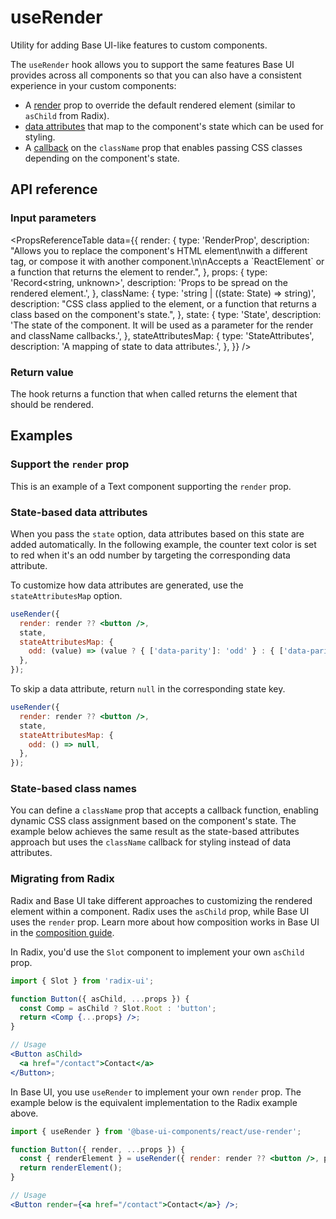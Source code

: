 # useRender

<Subtitle>Utility for adding Base UI-like features to custom components.</Subtitle>
<Meta name="description" content="Utility for adding Base UI-like features to custom components." />

The `useRender` hook allows you to support the same features Base UI provides across all components so that you can also have a consistent experience in your custom components:

- A [render](/react/handbook/composition) prop to override the default rendered element (similar to `asChild` from Radix).
- [data attributes](https://base-ui.com/react/handbook/styling#data-attributes) that map to the component's state which can be used for styling.
- A [callback](/react/handbook/styling#css-classes) on the `className` prop that enables passing CSS classes depending on the component's state.

## API reference

### Input parameters

<PropsReferenceTable
  data={{
    render: {
      type: 'RenderProp<State>',
      description:
        "Allows you to replace the component's HTML element\nwith a different tag, or compose it with another component.\n\nAccepts a \`ReactElement\` or a function that returns the element to render.",
    },
    props: {
      type: 'Record<string, unknown>',
      description: 'Props to be spread on the rendered element.',
    },
    className: {
      type: 'string | ((state: State) => string)',
      description:
        "CSS class applied to the element, or a function that returns a class based on the component's state.",
    },
    state: {
      type: 'State',
      description:
        'The state of the component. It will be used as a parameter for the render and className callbacks.',
    },
    stateAttributesMap: {
      type: 'StateAttributes<State>',
      description: 'A mapping of state to data attributes.',
    },
  }}
/>

### Return value

The hook returns a function that when called returns the element that should be rendered.

## Examples

### Support the `render` prop

This is an example of a Text component supporting the `render` prop.

<Demo path="./demos/render" />

### State-based data attributes

When you pass the `state` option, data attributes based on this state are added automatically. In the following example, the counter text color is set to red when it's an odd number by targeting the corresponding data attribute.

<Demo path="./demos/data-attributes" />

To customize how data attributes are generated, use the `stateAttributesMap` option.

```jsx {4-6} title="Customizing data attributes"
useRender({
  render: render ?? <button />,
  state,
  stateAttributesMap: {
    odd: (value) => (value ? { ['data-parity']: 'odd' } : { ['data-parity']: 'even' }),
  },
});
```

To skip a data attribute, return `null` in the corresponding state key.

```jsx {5} title="Skipping data attributes"
useRender({
  render: render ?? <button />,
  state,
  stateAttributesMap: {
    odd: () => null,
  },
});
```

### State-based class names

You can define a `className` prop that accepts a callback function, enabling dynamic CSS class assignment based on the component's state. The example below achieves the same result as the state-based attributes approach but uses the `className` callback for styling instead of data attributes.

<Demo path="./demos/class-name" />

### Migrating from Radix

Radix and Base UI take different approaches to customizing the rendered element within a component. Radix uses the `asChild` prop, while Base UI uses the `render` prop. Learn more about how composition works in Base UI in the [composition guide](/react/handbook/composition).

In Radix, you'd use the `Slot` component to implement your own `asChild` prop.

```jsx title="Custom asChild prop with Radix"
import { Slot } from 'radix-ui';

function Button({ asChild, ...props }) {
  const Comp = asChild ? Slot.Root : 'button';
  return <Comp {...props} />;
}

// Usage
<Button asChild>
  <a href="/contact">Contact</a>
</Button>;
```

In Base UI, you use `useRender` to implement your own `render` prop. The example below is the equivalent implementation to the Radix example above.

```jsx title="Custom render prop with Base UI"
import { useRender } from '@base-ui-components/react/use-render';

function Button({ render, ...props }) {
  const { renderElement } = useRender({ render: render ?? <button />, props });
  return renderElement();
}

// Usage
<Button render={<a href="/contact">Contact</a>} />;
```
